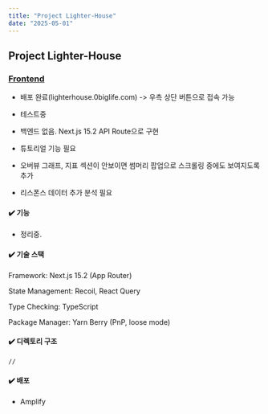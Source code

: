 ```yaml
---
title: "Project Lighter-House"
date: "2025-05-01"
---
```


## Project Lighter-House

### <u>Frontend</u>

- 배포 완료(lighterhouse.0biglife.com) -> 우측 상단 버튼으로 접속 가능

- 테스트중

- 백엔드 없음. Next.js 15.2 API Route으로 구현

- 튜토리얼 기능 필요

- 오버뷰 그래프, 지표 섹션이 안보이면 썸머리 팝업으로 스크롤링 중에도 보여지도록 추가

- 리스폰스 데이터 추가 분석 필요

#### ✔️ 기능

- 정리중.

#### ✔️ 기술 스택

Framework: Next.js 15.2 (App Router)

State Management: Recoil, React Query

Type Checking: TypeScript

Package Manager: Yarn Berry (PnP, loose mode)

#### ✔️ 디렉토리 구조

```bash
//
```

#### ✔️ 배포

- Amplify
